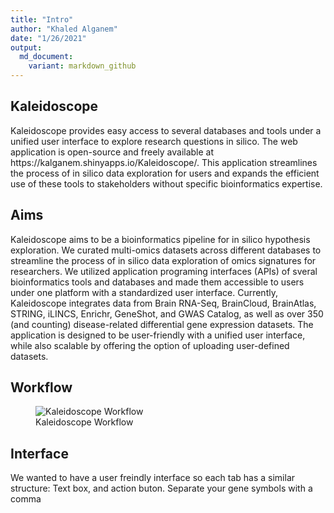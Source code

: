 ```yaml
---
title: "Intro"
author: "Khaled Alganem"
date: "1/26/2021"
output:
  md_document:
    variant: markdown_github
---
```



## Kaleidoscope

Kaleidoscope provides easy access to several databases and tools under a unified user interface to explore research questions in silico. The web application is open-source and freely available at https://kalganem.shinyapps.io/Kaleidoscope/. This application streamlines the process of in silico data exploration for users and expands the efficient use of these tools to stakeholders without specific bioinformatics expertise.


## Aims

Kaleidoscope aims to be a bioinformatics pipeline for in silico hypothesis exploration. We curated multi-omics datasets across different databases to streamline the process of in silico data exploration of omics signatures for researchers. We utilized application programing interfaces (APIs) of sveral bioinformatics tools and databases and made them accessible to users under one platform with a standardized user interface. Currently, Kaleidoscope integrates data from Brain RNA-Seq, BrainCloud, BrainAtlas, STRING, iLINCS, Enrichr, GeneShot, and GWAS Catalog, as well as over 350 (and counting) disease-related differential gene expression datasets. The application is designed to be user-friendly with a unified user interface, while also scalable by offering the option of uploading user-defined datasets.


## Workflow

![Kaleidoscope Workflow](www/assets/images/KS_WorkflowFigure.webp)

## Interface

We wanted to have a user freindly interface so each tab has a similar structure: Text box, and action buton. Separate your gene symbols with a comma
